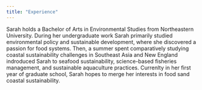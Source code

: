 ```yaml
---
title: "Experience"
---
```


Sarah holds a Bachelor of Arts in Environmental Studies from Northeastern University. During her undergraduate work Sarah primarily studied environmental policy and sustainable development, where she discovered a passion for food systems. Then, a summer spent comparatively studying coastal sustainability challenges in Southeast Asia and New England indroduced Sarah to seafood sustainability, science-based fisheries management, and sustainable aquaculture practices. Currenlty in her first year of graduate school, Sarah hopes to merge her interests in food sand coastal sustainability. 



